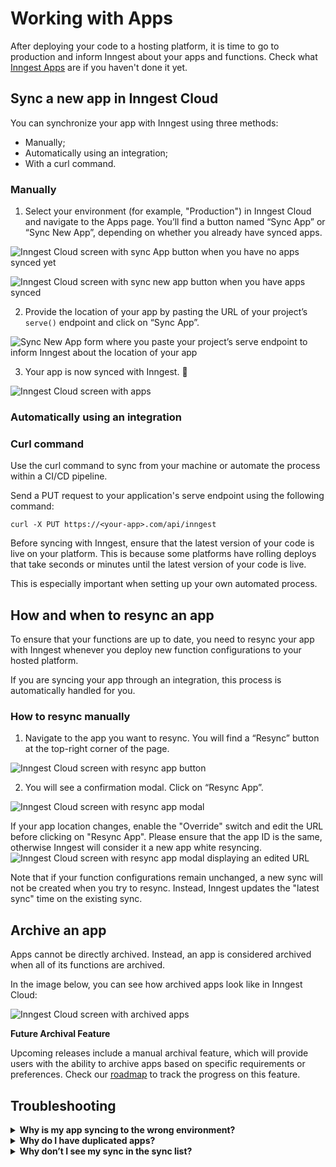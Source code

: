
# Working with Apps
After deploying your code to a hosting platform, it is time to go to production and inform Inngest about your apps and functions. Check what [Inngest Apps](/docs/apps) are if you haven't done it yet.

## Sync a new app in Inngest Cloud

You can synchronize your app with Inngest using three methods: 
- Manually;
- Automatically using an integration;
- With a curl command.

### Manually

1. Select your environment (for example, "Production") in Inngest Cloud and navigate to the Apps page. You’ll find a button named “Sync App” or “Sync New App”, depending on whether you already have synced apps.

<img
  src="/assets/docs/apps/apps-cloud-empty-sync-button.png"
  className="rounded-md"
  alt="Inngest Cloud screen with sync App button when you have no apps synced yet"
/>

<img
  src="/assets/docs/apps/apps-cloud-sync-button.png"
  className="rounded-md"
  alt="Inngest Cloud screen with sync new app button when you have apps synced"
/>

2. Provide the location of your app by pasting the URL of your project’s `serve()` endpoint and click on “Sync App”.

<img
  src="/assets/docs/apps/apps-cloud-sync-url.png"
  className="rounded-md"
  alt="Sync New App form where you paste your project’s serve endpoint to inform Inngest about the location of your app"
/>

3. Your app is now synced with Inngest. 🎉

<img
  src="/assets/docs/apps/apps-cloud.png"
  className="rounded-md"
  alt="Inngest Cloud screen with apps"
/>

### Automatically using an integration

<ButtonCol>
<ButtonDeploy href="/docs/deploy/vercel?ref=docs-app" type="vercel" label="Learn how to install our official Vercel integration" />
<ButtonDeploy href="/docs/deploy/netlify?ref=docs-app" type="netlify" label="Learn how to install our official Netlify integration" />
</ButtonCol>

### Curl command

Use the curl command to sync from your machine or automate the process within a CI/CD pipeline.

Send a PUT request to your application's serve endpoint using the following command:

```shell
curl -X PUT https://<your-app>.com/api/inngest
```

<Callout>

Before syncing with Inngest, ensure that the latest version of your code is live on your platform. This is because some platforms have rolling deploys that take seconds or minutes until the latest version of your code is live.

This is especially important when setting up your own automated process.

</Callout>

## How and when to resync an app

To ensure that your functions are up to date, you need to resync your app with Inngest whenever you deploy new function configurations to your hosted platform.

<Callout>
If you are syncing your app through an integration, this process is automatically handled for you.
</Callout>

### How to resync manually

1. Navigate to the app you want to resync. You will find a “Resync” button at the top-right corner of the page.

<img
  src="/assets/docs/apps/apps-cloud-resync-button.png"
  className="rounded-md"
  alt="Inngest Cloud screen with resync app button"
/>

2. You will see a confirmation modal. Click on “Resync App”.

<img
  src="/assets/docs/apps/apps-cloud-resync-modal.png"
  className="rounded-md"
  alt="Inngest Cloud screen with resync app modal"
/>

If your app location changes, enable the "Override" switch and edit the URL before clicking on "Resync App". Please ensure that the app ID is the same, otherwise Inngest will consider it a new app white resyncing. 
<img
  src="/assets/docs/apps/apps-cloud-resync-modal-override.png"
  className="rounded-md"
  alt="Inngest Cloud screen with resync app modal displaying an edited URL"
/>

<Callout>
Note that if your function configurations remain unchanged, a new sync will not be created when you try to resync. Instead, Inngest updates the "latest sync" time on the existing sync.
</Callout>

## Archive an app

Apps cannot be directly archived. Instead, an app is considered archived when all of its functions are archived.

In the image below, you can see how archived apps look like in Inngest Cloud:

<img
  src="/assets/docs/apps/apps-cloud-archived.png"
  className="rounded-md"
  alt="Inngest Cloud screen with archived apps"
/>

**Future Archival Feature**

Upcoming releases include a manual archival feature, which will provide users with the ability to archive apps based on specific requirements or preferences. Check our [roadmap](https://roadmap.inngest.com/roadmap) to track the progress on this feature.

## Troubleshooting

<details>
  <summary><strong>Why is my app syncing to the wrong environment?</strong></summary>

- Apps are synced to one environment. The [**`INNGEST_SIGNING_KEY`**](/docs/sdk/environment-variables#inngest-signing-key) ensures that your app is synced within the correct Inngest environment. Verify that you assigned your signing key to the right `INNGEST_SIGNING_KEY` environment variable in your hosting provider or **`.env`** file locally.

</details>

<details>
  <summary><strong>Why do I have duplicated apps?</strong></summary>

- Each app ID is considered a persistent identifier. [Since the app ID is determined by the ID passed to the serve handler from the Inngest client](/docs/apps#apps-in-sdk), changing that ID will result in Inngest not recognizing the app ID during the next sync. As a result, Inngest will create a new app. 

</details>


<details> 
  <summary><strong>Why don’t I see my sync in the sync list?</strong></summary>

  If you're experiencing difficulties with syncing and cannot locate your sync in the sync list, consider the following scenarios:

  1. **Deduped Syncs:**
  - When you resync the app with identical function configurations to a previous sync, a new sync is not created. Instead, we update the "latest sync" time on the existing sync.
  - Solution: Check the latest sync time on the previous sync to verify if the update occurred as expected.
  
  2. **Different App ID:**
  - If you resync the app after modifying the [app ID](/docs/reference/client/create), a new app is created, not a new sync within the existing app.
  - Solution: Confirm the creation of a new app when changing the app ID.
  
  3. **Syncing Errors:**
  - *Manual Syncs and Manual Resyncs:*
    - Sync failures during manual operations are immediately displayed, preventing the creation of a new sync. The image below shows an example of an error while manually syncing:
      <img
        src="/assets/docs/apps/apps-cloud-error-sync.png"
        className="rounded-md"
        alt="Inngest Cloud screen with app error while syncing"
      />            
    - Solution: Review the displayed error message and address the syncing issue accordingly.
  - *Automatic Syncs (such as Vercel Integration) and using Curl Command:*
    - Failures in automatic syncs may not be immediately visible. In such cases, an unattached sync (a sync without an app) containing the failure message is created.
      <img
        src="/assets/docs/apps/apps-cloud-sync-info-error.png"
        className="rounded-md"
        alt="Inngest Cloud screen with app sync error"
      />
        
    - Solution: Check for unattached syncs and address the issues outlined in the failure message. The image below shows the location of unattached syncs in Inngest Cloud:
      <img
        src="/assets/docs/apps/apps-cloud-unattached-syncs.png"
        className="rounded-md"
        alt="Inngest Cloud screen with unattached syncs"
      />
</details>